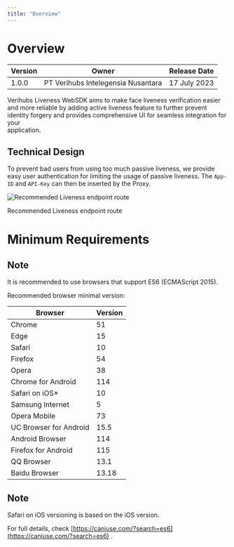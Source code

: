 ```yaml
---
title: "Overview"
---
```

# Overview

| Version | Owner | Release Date |
| --- | --- | --- |
| 1.0.0 | PT Verihubs Intelegensia Nusantara | 17 July 2023 |

Verihubs Liveness WebSDK aims to make face liveness verification easier and more reliable by adding active liveness feature to further prevent identity forgery and provides comprehensive UI for seamless integration for your  
application.

## Technical Design

To prevent bad users from using too much passive liveness, we provide easy user authentication for limiting the usage of passive liveness. The `App-ID` and `API-Key` can then be inserted by the Proxy.

<img className="block" src="images/files_readme_io/_5f6f675_image.png" alt="Recommended Liveness endpoint route" />

Recommended Liveness endpoint route

# Minimum Requirements

<Info>

## Note

It is recommended to use browsers that support ES6 (ECMAScript 2015).

</Info>

Recommended browser minimal version:

| Browser | Version |
| --- | --- |
| Chrome | 51  |
| Edge | 15  |
| Safari | 10  |
| Firefox | 54  |
| Opera | 38  |
| Chrome for Android | 114 |
| Safari on iOS\* | 10  |
| Samsung Internet | 5   |
| Opera Mobile | 73  |
| UC Browser for Android | 15.5 |
| Android Browser | 114 |
| Firefox for Android | 115 |
| QQ Browser | 13.1 |
| Baidu Browser | 13.18 |

<Info>

## Note

Safari on iOS versioning is based on the iOS version.

For full details, check [https://caniuse.com/?search=es6](https://caniuse.com/?search=es6)
.

</Info>